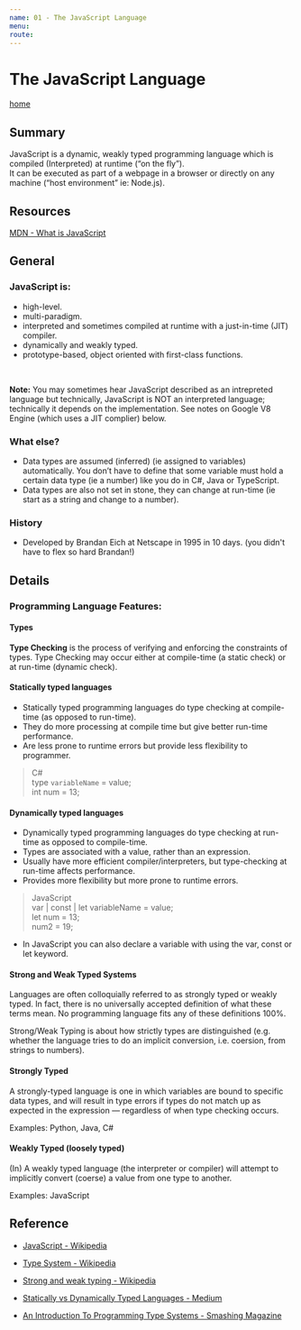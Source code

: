 ```yaml
---
name: 01 - The JavaScript Language
menu: 
route: 
---
```



# The JavaScript Language

[home](/)

## Summary

JavaScript is a dynamic, weakly typed programming language which is compiled (Interpreted) at runtime (“on the fly”). <br />
It can be executed as part of a webpage in a browser or directly on any machine (“host environment” ie: Node.js).

## Resources

 <a href="https://developer.mozilla.org/en-US/docs/Web/JavaScript/Guide/Introduction" target="_blank">MDN - What is JavaScript</a>

## General

### JavaScript is:

  - high-level.
  - multi-paradigm.
  - interpreted and sometimes compiled at runtime with a just-in-time (JIT) compiler.
  - dynamically and weakly typed.
  - prototype-based, object oriented with first-class functions.
 <br />

 **Note:** You may sometimes hear JavaScript described as an intrepreted language but technically, JavaScript is NOT an interpreted language;
 technically it depends on the implementation. See notes on Google V8 Engine (which uses a JIT complier) below. 


 ### What else?

 - Data types are assumed (inferred) (ie assigned to variables) automatically. You don’t have to define that some variable must hold a certain data type (ie a number) like you do in C#, Java or TypeScript.
 - Data types are also not set in stone, they can change at run-time (ie start as a string and change to a number).


 ### History

 - Developed by Brandan Eich at Netscape in 1995 in 10 days. (you didn't have to flex so hard Brandan!)


## Details


 ### Programming Language Features:

 #### Types

 **Type Checking** is the process of verifying and enforcing the constraints of types.
 Type Checking may occur either at compile-time (a static check) or at run-time (dynamic check).


 #### Statically typed languages
 - Statically typed programming languages do type checking at compile-time (as opposed to run-time).
 - They do more processing at compile time but give better run-time performance.
 - Are less prone to runtime errors but provide less flexibility to programmer.

 > C# <br />
 > type `variableName` = value; <br />
 > int num = 13;


 #### Dynamically typed languages
 - Dynamically typed programming languages do type checking at run-time as opposed to compile-time.
 - Types are associated with a value, rather than an expression.
 - Usually have more efficient compiler/interpreters, but type-checking at run-time affects performance.
 - Provides more flexibility but more prone to runtime errors.

 > JavaScript  <br />
 > var | const | let variableName = value; <br />
 > let num = 13; <br />
 > num2 = 19;

 * In JavaScript you can also declare a variable with using the var, const or let keyword.


 #### Strong and Weak Typed Systems
 Languages are often colloquially referred to as strongly typed or weakly typed.
 In fact, there is no universally accepted definition of what these terms mean.
 No programming language fits any of these definitions 100%.

 Strong/Weak Typing is about how strictly types are distinguished (e.g. whether the language tries to do an implicit conversion, i.e. coersion, from strings to numbers).


 #### Strongly Typed
 A strongly-typed language is one in which variables are bound to specific data types, and will result in type errors 
 if types do not match up as expected in the expression — regardless of when type checking occurs.

 Examples: Python, Java, C#

 #### Weakly Typed (loosely typed)
 (In) A weakly typed language (the interpreter or compiler) will attempt to implicitly convert (coerse) a value from one type to another.

 Examples: JavaScript


 ## Reference 

 - <a href="https://en.wikipedia.org/wiki/JavaScript" target="_blank">JavaScript - Wikipedia</a>

 - <a href="https://en.wikipedia.org/wiki/Type_system#STATIC" target="_blank">Type System - Wikipedia</a>
 - <a href="https://en.wikipedia.org/wiki/Strong_and_weak_typing" target="_blank">Strong and weak typing - Wikipedia</a>
 
  - <a href="https://android.jlelse.eu/magic-lies-here-statically-typed-vs-dynamically-typed-languages-d151c7f95e2b" target="_blank">Statically vs Dynamically Typed Languages - Medium</a>
  - <a href="https://www.smashingmagazine.com/2013/04/introduction-to-programming-type-systems/" target="_blank">An Introduction To Programming Type Systems - Smashing Magazine</a>
